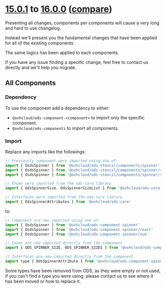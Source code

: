 
<Meta title="OVHcloud Design System/What's new?/Migration guide/15.x to 16.x" />

# [15.0.1](https://ovh.github.io/design-system/v15.0.1/?path=/story/ovhcloud-design-system-what-s-new-changelog--page) to [16.0.0](https://ovh.github.io/design-system/v16.0.0/?path=/story/ovhcloud-design-system-what-s-new-changelog--page) ([compare](https://github.com/ovh/design-system/compare/release/15.0...release/16.0))

Presenting all changes, components per components will cause a very long and hard to use changelog.

Instead we'll present you the fundamental changes that have been applied for all of the existing components.

The same logics has been applied to each components.

If you have any issue finding a specific change, feel free to contact us directly and we'll help you migrate.

## All Components

### Dependency

To use the component add a dependency to either:

* `@ovhcloud/ods-component-<component>` to import only the specific component.
* `@ovhcloud/ods-components` to import all components.

### Import

Replace any imports like the followings:

```js
// Previously component were imported using one of:
import { OsdsSpinner } from '@ovhcloud/ods-stencil/components/spinner'
import { OsdsSpinner } from '@ovhcloud/ods-stencil/components/spinner/react'
import { OsdsSpinner } from '@ovhcloud/ods-stencil/components/spinner/vue'

// Enums were imported from the ods-core library
import { OdsSpinnerSize, OdsSpinnerSizeList } from '@ovhcloud/ods-core'

// Interfaces were imported from the ods-core library
import { OdsSpinnerAttributes } from '@ovhcloud/ods-core'
```

to:

```js
// Component are now imported using one of:
import { OsdsSpinner } from '@ovhcloud/ods-component-spinner'
import { OsdsSpinner } from '@ovhcloud/ods-component-spinner/react'
import { OsdsSpinner } from '@ovhcloud/ods-component-spinner/vue'

// Enums are now imported directly from the component
import { ODS_SPINNER_SIZE, ODS_SPINNER_SIZES } from '@ovhcloud/ods-component-spinner'

// Interfaces are now imported directly from the component
import type { OdsSpinnerAttribute } from '@ovhcloud/ods-component-spinner'
```

Some types have been removed from ODS, as they were empty or not used, if you can't find a type you were using,
please contact us to see where it has been moved or how to replace it.
